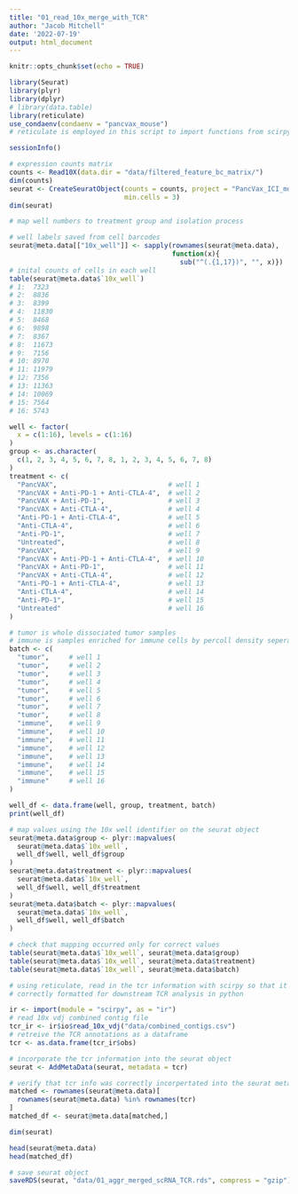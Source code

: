 ```yaml
---
title: "01_read_10x_merge_with_TCR"
author: "Jacob Mitchell"
date: '2022-07-19'
output: html_document
---
```


```r
knitr::opts_chunk$set(echo = TRUE)
```

```r
library(Seurat)
library(plyr)
library(dplyr)
# library(data.table)
library(reticulate)
use_condaenv(condaenv = "pancvax_mouse")
# reticulate is employed in this script to import functions from scirpy_0.10.1

sessionInfo()
```

```r
# expression counts matrix
counts <- Read10X(data.dir = "data/filtered_feature_bc_matrix/")
dim(counts)
seurat <- CreateSeuratObject(counts = counts, project = "PancVax_ICI_mouse",
                             min.cells = 3)
dim(seurat)
```

```r
# map well numbers to treatment group and isolation process

# well labels saved from cell barcodes
seurat@meta.data[["10x_well"]] <- sapply(rownames(seurat@meta.data),
                                         function(x){
                                           sub("^(.{1,17})", "", x)})
# inital counts of cells in each well
table(seurat@meta.data$`10x_well`)
# 1:  7323
# 2:  8836
# 3:  8399
# 4:  11830
# 5:  8468
# 6:  9898
# 7:  8367
# 8:  11673
# 9:  7156
# 10: 8970
# 11: 11979
# 12: 7356
# 13: 11363
# 14: 10069
# 15: 7564
# 16: 5743

well <- factor(
  x = c(1:16), levels = c(1:16)
)
group <- as.character(
  c(1, 2, 3, 4, 5, 6, 7, 8, 1, 2, 3, 4, 5, 6, 7, 8)
)
treatment <- c(
  "PancVAX",                            # well 1
  "PancVAX + Anti-PD-1 + Anti-CTLA-4",  # well 2
  "PancVAX + Anti-PD-1",                # well 3
  "PancVAX + Anti-CTLA-4",              # well 4
  "Anti-PD-1 + Anti-CTLA-4",            # well 5
  "Anti-CTLA-4",                        # well 6
  "Anti-PD-1",                          # well 7
  "Untreated",                          # well 8
  "PancVAX",                            # well 9
  "PancVAX + Anti-PD-1 + Anti-CTLA-4",  # well 10
  "PancVAX + Anti-PD-1",                # well 11
  "PancVAX + Anti-CTLA-4",              # well 12
  "Anti-PD-1 + Anti-CTLA-4",            # well 13
  "Anti-CTLA-4",                        # well 14
  "Anti-PD-1",                          # well 15
  "Untreated"                           # well 16
)

# tumor is whole dissociated tumor samples
# immune is samples enriched for immune cells by percoll density seperation
batch <- c(
  "tumor",     # well 1
  "tumor",     # well 2
  "tumor",     # well 3
  "tumor",     # well 4
  "tumor",     # well 5
  "tumor",     # well 6
  "tumor",     # well 7
  "tumor",     # well 8
  "immune",    # well 9
  "immune",    # well 10
  "immune",    # well 11
  "immune",    # well 12
  "immune",    # well 13
  "immune",    # well 14
  "immune",    # well 15
  "immune"     # well 16
)

well_df <- data.frame(well, group, treatment, batch)
print(well_df)
```

```r
# map values using the 10x well identifier on the seurat object
seurat@meta.data$group <- plyr::mapvalues(
  seurat@meta.data$`10x_well`,
  well_df$well, well_df$group
)
seurat@meta.data$treatment <- plyr::mapvalues(
  seurat@meta.data$`10x_well`,
  well_df$well, well_df$treatment
)
seurat@meta.data$batch <- plyr::mapvalues(
  seurat@meta.data$`10x_well`,
  well_df$well, well_df$batch
)

# check that mapping occurred only for correct values
table(seurat@meta.data$`10x_well`, seurat@meta.data$group)
table(seurat@meta.data$`10x_well`, seurat@meta.data$treatment)
table(seurat@meta.data$`10x_well`, seurat@meta.data$batch)
```

```r
# using reticulate, read in the tcr information with scirpy so that it is
# correctly formatted for downstream TCR analysis in python

ir <- import(module = "scirpy", as = "ir")
# read 10x vdj combined contig file
tcr_ir <- ir$io$read_10x_vdj("data/combined_contigs.csv")
# retreive the TCR annotations as a dataframe
tcr <- as.data.frame(tcr_ir$obs)

# incorporate the tcr information into the seurat object
seurat <- AddMetaData(seurat, metadata = tcr)
```

```r
# verify that tcr info was correctly incorpertated into the seurat meta data
matched <- rownames(seurat@meta.data)[
  rownames(seurat@meta.data) %in% rownames(tcr)
]
matched_df <- seurat@meta.data[matched,]

dim(seurat)

head(seurat@meta.data)
head(matched_df)

# save seurat object
saveRDS(seurat, "data/01_aggr_merged_scRNA_TCR.rds", compress = "gzip")
```


